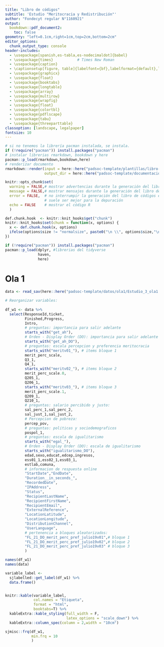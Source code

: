 ```yaml
---
title: "Libro de códigos"
subtitle: 'Estudio "Meritocracia y Redistribución"'
author: "Fondecyt regular N°1160921"
output: 
  bookdown::pdf_document2:
    toc: false  
geometry: "left=0.1cm,right=1cm,top=2cm,bottom=2cm"      
editor_options: 
  chunk_output_type: console
header-includes:
  - \usepackage[spanish,es-tabla,es-nodecimaldot]{babel}
  - \usepackage{times}           # Times New Roman
  - \usepackage{caption}
  - \captionsetup[figure, table]{labelfont={bf},labelformat={default},labelsep=period}
  - \usepackage{graphicx}
  - \usepackage{float}
  - \usepackage{booktabs}
  - \usepackage{longtable}
  - \usepackage{array}
  - \usepackage{multirow}
  - \usepackage{wrapfig}
  - \usepackage{float}
  - \usepackage{colortbl}
  - \usepackage{pdflscape}
  - \usepackage{tabu}
  - \usepackage{threeparttable}
classoption: [landscape, legalpaper]
fontsize: 10
---
```


```r
# si no tenemos la librería pacman instalada, se instala.
if (!require("pacman")) install.packages("pacman") 
# instalar librerias rmarkdown, bookdown y here 
pacman::p_load(rmarkdown,bookdown,here)
# renderizar documento
rmarkdown::render(input = here::here("padsoc-template/plantillas/libro-codigo/libro-codigo.Rmd"),
                  output_dir = here::here("padsoc-template/documentacion"))
```

```r
knitr::opts_chunk$set(
  warning = FALSE,# mostrar advertencias durante la generación del libro de códigos
  message = FALSE,# mostrar mensajes durante la generación del libro de códigos
  error = FALSE,  # no interrumpir la generación del libro de códigos en caso de errores,
                  # suele ser mejor para la depuración
  echo = FALSE    # mostrar el código R
  )

def.chunk.hook  <- knitr::knit_hooks$get("chunk")
knitr::knit_hooks$set(chunk = function(x, options) {
  x <- def.chunk.hook(x, options)
  ifelse(options$size != "normalsize", paste0("\n \\", options$size,"\n\n", x, "\n\n \\normalsize"), x)
})
```

```r
if (!require("pacman")) install.packages("pacman") 
pacman::p_load(dplyr, #librerias del tidyverse
               haven,
               here) 
```

# Ola 1


<!-- PASO 0: cargar datos -->
```r
data <- read_sav(here::here("padsoc-template/datos/ola1/Estudio_3_ola1.sav"))
```

<!-- PASO 1: reordenar variables -->
```r
# Reorganizar variables:
  
df_w1 <- data %>% 
  select(ResponseId,ticket,
         Finished,Progress,
         Intro,
         # preguntas: importancia para salir adelante
         starts_with("get_ah"),
         # Orden - Display Order (DO): importancia para salir adelante
         starts_with("get_ah_DO"),
         # preguntas: escala percepcion y preferencia meritocracia
         starts_with("meritv01_"), # items bloque 1
         merit_perc_scale,
         Q3_1,
         Q4_1,
         starts_with("meritv02_"), # items bloque 2
         merit_perc_scale.0,
         Q205_1,
         Q206_1,
         starts_with("meritv03_"), # items bloque 3
         merit_perc_scale.1,
         Q209_1,
         Q210_1,
         # preguntas: salario percibido y justo:
         sal_perc_1,sal_perc_2,
         sal_just_1,sal_just_2,
         # Percepcion de pobreza:
         percep_pov,
         # preguntas: politicas y sociodemograficos
         pospol_1,
         # preguntas: escala de igualitarismo
         starts_with("egal_"), 
         # Orden - Display Order (DO): escala de igualitarismo
         starts_with("igualitarismo_DO"),
         edad,sexo,educat,edcep,ingresos,
         ess01_1,ess02_1,ess03_1,
         estlab,comuna,
         # informacion de respuesta online
         "StartDate","EndDate",
         "Duration__in_seconds_",
         "RecordedDate",
         "IPAddress",         
         "Status",
         "RecipientLastName",
         "RecipientFirstName",
         "RecipientEmail",
         "ExternalReference",
         "LocationLatitude",
         "LocationLongitude",
         "DistributionChannel",
         "UserLanguage",
         # pertenencia a bloques aleatorizados:
         "FL_21_DO_merit_perc_pref_julio19v01",# bloque 1
         "FL_21_DO_merit_perc_pref_julio19v02",# bloque 2
         "FL_21_DO_merit_perc_pref_julio19v03" # bloque 3 
         )
```

```r
names(df_w1)
names(data)
```

```r
variable_label <-
  sjlabelled::get_label(df_w1) %>% 
  data.frame()


knitr::kable(variable_label,
             col.names = "Etiqueta",
             format = "html",
             booktabs=T) %>% 
  kableExtra::kable_styling(full_width = F,
                            latex_options = "scale_down") %>% 
  kableExtra::column_spec(column = 2,width = "10cm")
```

```r
sjmisc::frq(df_w1,
            min.frq = 10
            )
```


